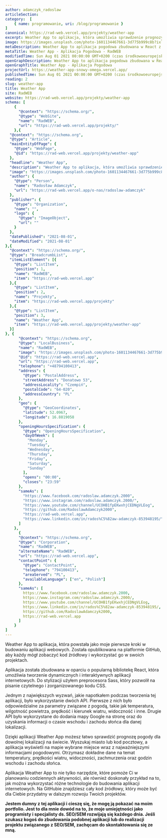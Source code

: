 ```yaml
---
author: adamczyk_radoslaw
articleSection:
category:  [
	{ name: programowanie, uri: /blog/programowanie }
]
canonical: https://rad-web.vercel.app/projekty/weather-app
excerpt: Weather App to aplikacja, która umożliwia sprawdzenie prognozy pogody dla dowolnej lokalizacji na świecie. Została zbudowana w oparciu o popularną bibliotekę React i wykorzystuje dwa API.
image: https://images.unsplash.com/photo-1601134467661-3d775b999c8b?ixlib=rb-4.0.3&ixid=MnwxMjA3fDB8MHxwaG90by1wYWdlfHx8fGVufDB8fHx8&auto=format&fit=crop&w=1075&q=80
metaDescription: Weather App to aplikacja pogodowa zbudowana w React z wykorzystaniem dwóch API. Sprawdź aktualną pogodę dla dowolnej lokalizacji na świecie. Zapraszamy do kontaktu z RadWEB!
metaTitle: Weather App - Aplikacja Pogodowa - RadWEB
modifiedTime: Sun Aug 01 2021 00:00:00 GMT+0200 (czas środkowoeuropejski letni)
openGraphDescription: Weather App to aplikacja pogodowa zbudowana w React z wykorzystaniem dwóch API. Sprawdź aktualną pogodę dla dowolnej lokalizacji na świecie. Zapraszamy do kontaktu z RadWEB!
openGraphTitle: Weather App - Aplikacja Pogodowa
projectUrl: https://weather-app-snowy-omega.vercel.app/
publishedTime: Sun Aug 01 2021 00:00:00 GMT+0200 (czas środkowoeuropejski letni)
reading: 2
slug: weather-app
title: Weather App
site: RadWEB
website: https://rad-web.vercel.app/projekty/weather-app
schema: [
	{
      "@context": "https://schema.org/",
      "@type": "WebSite",
      "name": "RadWEB",
      "url": "https://rad-web.vercel.app/projekty/"
    },{
  "@context": "https://schema.org",
  "@type": "Article",
  "mainEntityOfPage": {
    "@type": "WebPage",
    "@id": "https://rad-web.vercel.app/projekty/weather-app"
  },
  "headline": "Weather App",
  "description": "Weather App to aplikacja, która umożliwia sprawdzenie prognozy pogody dla dowolnej lokalizacji na świecie. Została zbudowana w oparciu o popularną bibliotekę React i wykorzystuje dwa API.",
  "image": "https://images.unsplash.com/photo-1601134467661-3d775b999c8b?ixlib=rb-4.0.3&ixid=MnwxMjA3fDB8MHxwaG90by1wYWdlfHx8fGVufDB8fHx8&auto=format&fit=crop&w=1075&q=80",  
  "author": {
    "@type": "Person",
    "name": "Radosław Adamczyk",
    "url": "https://rad-web.vercel.app/o-nas/radoslaw-adamczyk"
  },  
  "publisher": {
    "@type": "Organization",
    "name": "",
    "logo": {
      "@type": "ImageObject",
      "url": ""
    }
  },
  "datePublished": "2021-08-01",
  "dateModified": "2021-08-01"
},{
  "@context": "https://schema.org/", 
  "@type": "BreadcrumbList", 
  "itemListElement": [{
    "@type": "ListItem", 
    "position": 1, 
    "name": "RadWEB",
    "item": "https://rad-web.vercel.app"  
  },{
    "@type": "ListItem", 
    "position": 2, 
    "name": "Projekty",
    "item": "https://rad-web.vercel.app/projekty"  
  },{
    "@type": "ListItem", 
    "position": 3, 
    "name": "Weather App",
    "item": "https://rad-web.vercel.app/projekty/weather-app"  
  }]
}, {
      "@context": "https://schema.org",
      "@type": "LocalBusiness",
      "name": "RadWEB",
      "image": "https://images.unsplash.com/photo-1601134467661-3d775b999c8b?ixlib=rb-4.0.3&ixid=MnwxMjA3fDB8MHxwaG90by1wYWdlfHx8fGVufDB8fHx8&auto=format&fit=crop&w=1075&q=80",
      "@id": "https://rad-web.vercel.app",
      "url": "https://rad-web.vercel.app",
      "telephone": "+48794100413",
      "address": {
        "@type": "PostalAddress",
        "streetAddress": "Donatowo 53",
        "addressLocality": "Czempiń",
        "postalCode": "64-020",
        "addressCountry": "PL"
      },
      "geo": {
        "@type": "GeoCoordinates",
        "latitude": 52.0967,
        "longitude": 16.8819058
      },
      "openingHoursSpecification": {
        "@type": "OpeningHoursSpecification",
        "dayOfWeek": [
          "Monday",
          "Tuesday",
          "Wednesday",
          "Thursday",
          "Friday",
          "Saturday",
          "Sunday"
        ],
        "opens": "00:00",
        "closes": "23:59"
      },
      "sameAs": [
        "https://www.facebook.com/radoslaw.adamczyk.2000",
        "https://www.instagram.com/radoslaw.adamczyk.2000/",
        "https://www.youtube.com/channel/UCOHB1fpEKwxhjCEDNgVLEog",
        "https://github.com/RadoslawAdamczyk2000",
        "https://rad-web.vercel.app",
        "https://www.linkedin.com/in/rados%C5%82aw-adamczyk-853948195/"
      ]
    },
	  {
      "@context": "https://schema.org",
      "@type": "Corporation",
      "name": "RadWEB",
      "alternateName": "RadWEB",
      "url": "https://rad-web.vercel.app",
      "contactPoint": {
        "@type": "ContactPoint",
        "telephone": "794100413",
        "areaServed": "PL",
        "availableLanguage": ["en", "Polish"]
      },
      "sameAs": [
        https://www.facebook.com/radoslaw.adamczyk.2000,
        https://www.instagram.com/radoslaw.adamczyk.2000/,
        https://www.youtube.com/channel/UCOHB1fpEKwxhjCEDNgVLEog,
        https://www.linkedin.com/in/rados%C5%82aw-adamczyk-853948195/,
        https://github.com/RadoslawAdamczyk2000,
        https://rad-web.vercel.app
      ]
    }
]
---
```


Weather App to aplikacja, która powstała jako moje pierwsze kroki w budowaniu aplikacji webowych. Została opublikowana na platformie GitHub, aby każdy mógł zobaczyć kod źródłowy i wykorzystać go w swoich projektach.

Aplikacja została zbudowana w oparciu o popularną bibliotekę React, która umożliwia tworzenie dynamicznych i interaktywnych aplikacji internetowych. Do stylizacji użyłem preprocesora Sass, który pozwolił na pisanie czytelnego i zorganizowanego kodu CSS.

Jednym z największych wyzwań, jakie napotkałem podczas tworzenia tej aplikacji, było wykorzystanie dwóch API. Pierwsze z nich było odpowiedzialne za parametry związane z pogodą, takie jak temperatura, wilgotność powietrza, prędkość i kierunek wiatru, widoczność i inne. Drugie API było wykorzystane do dodania mapy Google na stronę oraz do uzyskania informacji o czasie wschodu i zachodu słońca dla danej lokalizacji.

Dzięki aplikacji Weather App możesz łatwo sprawdzić prognozę pogody dla dowolnej lokalizacji na świecie. Wyszukaj miasto lub kod pocztowy, a aplikacja wyświetli na mapie wybrane miejsce wraz z najważniejszymi informacjami pogodowymi. Otrzymasz dokładne dane na temat temperatury, prędkości wiatru, widoczności, zachmurzenia oraz godzin wschodu i zachodu słońca.

Aplikacja Weather App to nie tylko narzędzie, które pomoże Ci w planowaniu codziennych aktywności, ale również doskonały przykład na to, jak można wykorzystać różne technologie do budowania aplikacji internetowych. Na GitHubie znajdziesz cały kod źródłowy, który może być dla Ciebie przydatny w dalszym rozwoju Twoich projektów.

**Jestem dumny z tej aplikacji i cieszę się, że mogę ją pokazać na moim portfolio. Jest to dla mnie dowód na to, że moje umiejętności jako programisty i specjalisty ds. SEO/SEM rozwijają się każdego dnia. Jeśli szukasz kogoś do zbudowania podobnej aplikacji lub do realizacji projektu związanego z SEO/SEM, zachęcam do skontaktowania się ze mną.**
